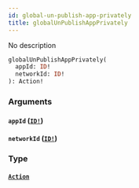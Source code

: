 ```yaml
---
id: global-un-publish-app-privately
title: globalUnPublishAppPrivately
---
```


No description

```graphql
globalUnPublishAppPrivately(
  appId: ID!
  networkId: ID!
): Action!

```

### Arguments

#### `appId` ([`ID!`](/docs/graphql/scalars/id))

#### `networkId` ([`ID!`](/docs/graphql/scalars/id))

### Type

#### [`Action`](/docs/graphql/objects/action)
